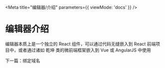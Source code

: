 
<Meta title="编辑器/介绍" parameters={{ viewMode: 'docs' }} />

# 编辑器介绍

编辑器本质上是一个独立的 React 组件，可以通过代码无缝嵌入到 React 前端项目中，或者通过诸如 乾坤 类的微前端框架嵌入到 Vue 或 AngularJS 中使用

下一篇：<LinkTo kind="%E7%BC%96%E8%BE%91%E5%99%A8-%E7%BB%91%E5%AE%9A%E5%9F%9F%E5%90%8D--page">绑定域名</LinkTo>
